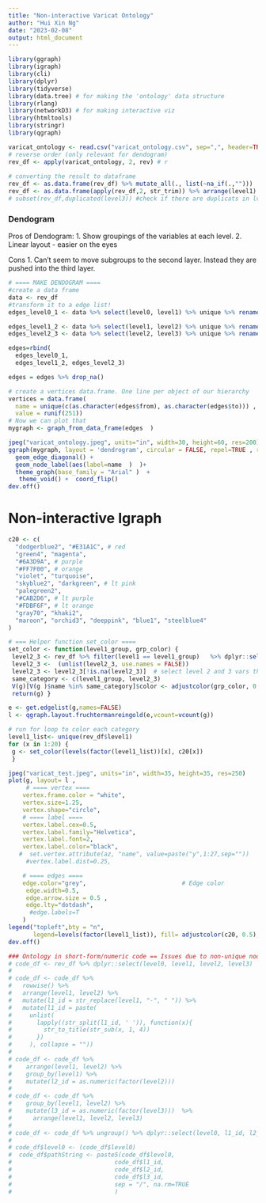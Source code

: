 ```yaml
---
title: "Non-interactive Varicat Ontology"
author: "Hui Xin Ng"
date: "2023-02-08"
output: html_document
---
```

```r
library(ggraph) 
library(igraph)
library(cli)
library(dplyr)
library(tidyverse) 
library(data.tree) # for making the 'ontology' data structure
library(rlang)
library(networkD3) # for making interactive viz
library(htmltools)
library(stringr)
library(qgraph)
```
 
 
 
```r
varicat_ontology <- read.csv("varicat_ontology.csv", sep=",", header=TRUE)
# reverse order (only relevant for dendogram)
rev_df <- apply(varicat_ontology, 2, rev) # r
 
# converting the result to dataframe
rev_df <- as.data.frame(rev_df) %>% mutate_all(., list(~na_if(.,"")))
rev_df <- as.data.frame(apply(rev_df,2, str_trim)) %>% arrange(level1) # remove trailing spaces
# subset(rev_df,duplicated(level3)) #check if there are duplicats in lvl 3 except for NAs
```

### Dendogram
Pros of Dendogram: 
1. Show groupings of the variables at each level. 
2. Linear layout - easier on the eyes  

Cons
1. Can't seem to move subgroups to the second layer. Instead they are pushed into the third layer.   
```r
# ==== MAKE DENDOGRAM ==== 
#create a data frame
data <- rev_df
#transform it to a edge list!
edges_level0_1 <- data %>% select(level0, level1) %>% unique %>% rename(from=level0, to=level1)

edges_level1_2 <- data %>% select(level1, level2) %>% unique %>% rename(from=level1, to=level2)
edges_level2_3 <- data %>% select(level2, level3) %>% unique %>% rename(from=level2, to=level3)

edges=rbind(
  edges_level0_1,
  edges_level1_2, edges_level2_3)

edges = edges %>% drop_na()

# create a vertices data.frame. One line per object of our hierarchy
vertices = data.frame(
  name = unique(c(as.character(edges$from), as.character(edges$to))) ,
  value = runif(251))
# Now we can plot that
mygraph <- graph_from_data_frame(edges  )

jpeg("varicat_ontology.jpeg", units="in", width=30, height=60, res=200)
ggraph(mygraph, layout = 'dendrogram', circular = FALSE, repel=TRUE , ratio = 0.1, ) +
  geom_edge_diagonal() +
  geom_node_label(aes(label=name  )  )+
  theme_graph(base_family = "Arial" )  +
   theme_void() +  coord_flip()
dev.off()

```



# Non-interactive Igraph 
```r

c20 <- c(
  "dodgerblue2", "#E31A1C", # red
  "green4", "magenta",
  "#6A3D9A", # purple
  "#FF7F00", # orange
  "violet", "turquoise",
  "skyblue2", "darkgreen", # lt pink
  "palegreen2",
  "#CAB2D6", # lt purple
  "#FDBF6F", # lt orange
  "gray70", "khaki2",
  "maroon", "orchid3", "deeppink", "blue1", "steelblue4"
)

# === Helper function set_color ====
set_color <- function(level1_group, grp_color) {
 level2_3 <- rev_df %>% filter(level1 == level1_group)   %>% dplyr::select(level2, level3) %>% as.list() 
 level2_3 <-  (unlist(level2_3, use.names = FALSE))
 level2_3 <- level2_3[!is.na(level2_3)]  # select level 2 and 3 vars that belong to a given level 1 category
 same_category <- c(level1_group, level2_3)
 V(g)[V(g )$name %in% same_category]$color <- adjustcolor(grp_color, 0.5) # color level 1 and its sub- levels 2 and 3 the same color
 return(g) }

e <- get.edgelist(g,names=FALSE)
l <- qgraph.layout.fruchtermanreingold(e,vcount=vcount(g))

# run for loop to color each category
level1_list<- unique(rev_df$level1) 
for (x in 1:20) {
 g <- set_color(levels(factor(level1_list))[x], c20[x]) 
 } 

jpeg("varicat_test.jpeg", units="in", width=35, height=35, res=250) 
plot(g, layout= l ,  
     # ==== vertex ====
    vertex.frame.color = "white",
    vertex.size=1.25, 
    vertex.shape="circle",
    # ==== label ====
    vertex.label.cex=0.5, 
    vertex.label.family="Helvetica",
    vertex.label.font=2,
    vertex.label.color="black",
   #  set.vertex.attribute(az, "name", value=paste("y",1:27,sep=""))
     #vertex.label.dist=0.25, 

    # ==== edges ====
    edge.color="grey",                           # Edge color
     edge.width=0.5,
     edge.arrow.size = 0.5 ,
     edge.lty="dotdash",
      #edge.labels=T
    )   
legend("topleft",bty = "n",
       legend=levels(factor(level1_list)), fill= adjustcolor(c20, 0.5), border=NA)
dev.off() 
```
 
```r
### Ontology in short-form/numeric code == Issues due to non-unique node names == 
# code_df <- rev_df %>% dplyr::select(level0, level1, level2, level3)
# 
# code_df <- code_df %>% 
#   rowwise() %>% 
#   arrange(level1, level2) %>% 
#   mutate(l1_id = str_replace(level1, "-", " ")) %>%  
#   mutate(l1_id = paste(
#     unlist(
#       lapply((str_split(l1_id, ' ')), function(x){
#         str_to_title(str_sub(x, 1, 4))
#       })
#     ), collapse = ""))   
#  
# code_df <- code_df %>% 
#    arrange(level1, level2) %>% 
#    group_by(level1) %>%
#    mutate(l2_id = as.numeric(factor(level2)))  
# 
# code_df <- code_df %>% 
#    group_by(level1, level2) %>%
#    mutate(l3_id = as.numeric(factor(level3)))  %>%
#      arrange(level1, level2, level3)  
# 
# code_df <- code_df %>% ungroup() %>% dplyr::select(level0, l1_id, l2_id, l3_id)
#  
# code_df$level0 <- (code_df$level0)
#  code_df$pathString <- paste5(code_df$level0, 
#                             code_df$l1_id, 
#                             code_df$l2_id, 
#                             code_df$l3_id,
#                             sep = "/", na.rm=TRUE
#                             )  
 
```
 